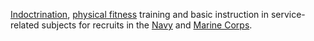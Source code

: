 [[Indoctrination]], [[physical fitness]] training and basic instruction in service-related subjects for recruits in the [[Navy]] and [[Marine Corps]].